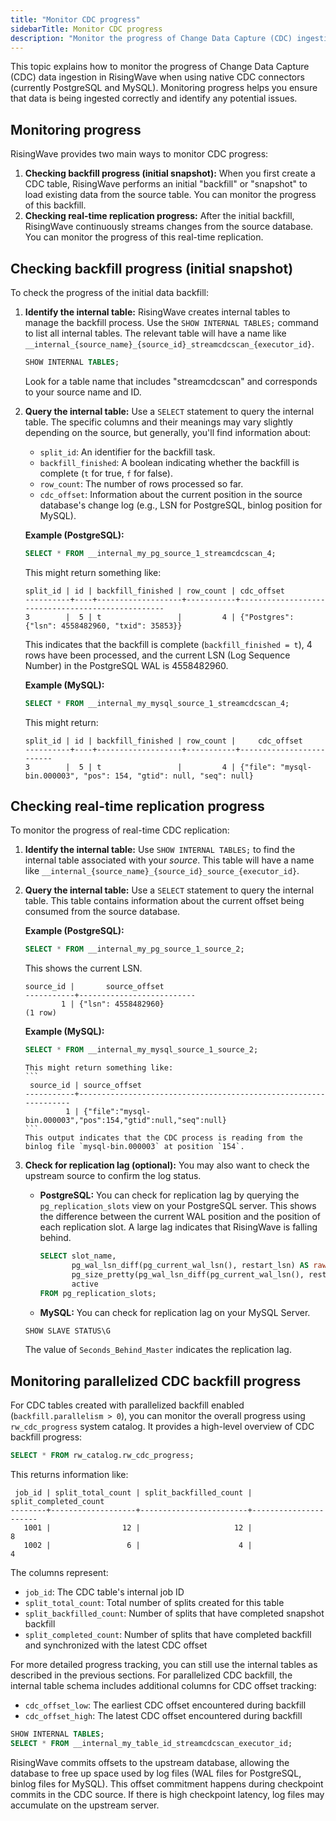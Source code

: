 ```yaml
---
title: "Monitor CDC progress"
sidebarTitle: Monitor CDC progress
description: "Monitor the progress of Change Data Capture (CDC) ingestion in RisingWave."
---
```


This topic explains how to monitor the progress of Change Data Capture (CDC) data ingestion in RisingWave when using native CDC connectors (currently PostgreSQL and MySQL).  Monitoring progress helps you ensure that data is being ingested correctly and identify any potential issues.

## Monitoring progress

RisingWave provides two main ways to monitor CDC progress:

1.  **Checking backfill progress (initial snapshot):** When you first create a CDC table, RisingWave performs an initial "backfill" or "snapshot" to load existing data from the source table. You can monitor the progress of this backfill.
2.  **Checking real-time replication progress:** After the initial backfill, RisingWave continuously streams changes from the source database.  You can monitor the progress of this real-time replication.

## Checking backfill progress (initial snapshot)

To check the progress of the initial data backfill:

1.  **Identify the internal table:** RisingWave creates internal tables to manage the backfill process. Use the `SHOW INTERNAL TABLES;` command to list all internal tables.  The relevant table will have a name like `__internal_{source_name}_{source_id}_streamcdcscan_{executor_id}`.

    ```sql
    SHOW INTERNAL TABLES;
    ```

    Look for a table name that includes "streamcdcscan" and corresponds to your source name and ID.

2.  **Query the internal table:**  Use a `SELECT` statement to query the internal table. The specific columns and their meanings may vary slightly depending on the source, but generally, you'll find information about:
    *   `split_id`:  An identifier for the backfill task.
    *   `backfill_finished`: A boolean indicating whether the backfill is complete (`t` for true, `f` for false).
    *   `row_count`: The number of rows processed so far.
    *   `cdc_offset`:  Information about the current position in the source database's change log (e.g., LSN for PostgreSQL, binlog position for MySQL).

    **Example (PostgreSQL):**

    ```sql
    SELECT * FROM __internal_my_pg_source_1_streamcdcscan_4;
    ```

    This might return something like:

    ```
    split_id | id | backfill_finished | row_count | cdc_offset
    ----------+----+-------------------+-----------+--------------------------------------------------
    3        |  5 | t                 |         4 | {"Postgres": {"lsn": 4558482960, "txid": 35853}}
    ```

    This indicates that the backfill is complete (`backfill_finished = t`), 4 rows have been processed, and the current LSN (Log Sequence Number) in the PostgreSQL WAL is 4558482960.

    **Example (MySQL):**
     ```sql
     SELECT * FROM __internal_my_mysql_source_1_streamcdcscan_4;
     ```
    This might return:
    ```
    split_id | id | backfill_finished | row_count |     cdc_offset
    ----------+----+-------------------+-----------+-------------------------
    3        |  5 | t                 |         4 | {"file": "mysql-bin.000003", "pos": 154, "gtid": null, "seq": null}
    ```

## Checking real-time replication progress

To monitor the progress of real-time CDC replication:

1.  **Identify the internal table:**  Use `SHOW INTERNAL TABLES;` to find the internal table associated with your *source*. This table will have a name like `__internal_{source_name}_{source_id}_source_{executor_id}`.

2.  **Query the internal table:**  Use a `SELECT` statement to query the internal table. This table contains information about the current offset being consumed from the source database.

    **Example (PostgreSQL):**

    ```sql
    SELECT * FROM __internal_my_pg_source_1_source_2;
    ```
    This shows the current LSN.
    ```
    source_id |       source_offset
    -----------+--------------------------
            1 | {"lsn": 4558482960}
    (1 row)
    ```

    **Example (MySQL):**
       ```sql
       SELECT * FROM __internal_my_mysql_source_1_source_2;
       ```
        This might return something like:
        ```
         source_id | source_offset
        -----------+-----------------------------------------------------------------
                 1 | {"file":"mysql-bin.000003","pos":154,"gtid":null,"seq":null}
        ```
        This output indicates that the CDC process is reading from the binlog file `mysql-bin.000003` at position `154`.

3. **Check for replication lag (optional):**
   You may also want to check the upstream source to confirm the log status.

    *   **PostgreSQL:** You can check for replication lag by querying the `pg_replication_slots` view on your PostgreSQL server.  This shows the difference between the current WAL position and the position of each replication slot.  A large lag indicates that RisingWave is falling behind.
        ```sql
        SELECT slot_name,
               pg_wal_lsn_diff(pg_current_wal_lsn(), restart_lsn) AS raw,
               pg_size_pretty(pg_wal_lsn_diff(pg_current_wal_lsn(), restart_lsn)) AS replicationSlotLag,
               active
        FROM pg_replication_slots;
        ```

    * **MySQL:** You can check for replication lag on your MySQL Server.
     ```sql
    SHOW SLAVE STATUS\G
     ```
    The value of `Seconds_Behind_Master` indicates the replication lag.

## Monitoring parallelized CDC backfill progress

For CDC tables created with parallelized backfill enabled (`backfill.parallelism > 0`), you can monitor the overall progress using `rw_cdc_progress` system catalog. It provides a high-level overview of CDC backfill progress:

```sql
SELECT * FROM rw_catalog.rw_cdc_progress;
```

This returns information like:

```
 job_id | split_total_count | split_backfilled_count | split_completed_count
--------+-------------------+------------------------+----------------------
   1001 |                12 |                     12 |                     8
   1002 |                 6 |                      4 |                     4
```

The columns represent:
- `job_id`: The CDC table's internal job ID
- `split_total_count`: Total number of splits created for this table
- `split_backfilled_count`: Number of splits that have completed snapshot backfill  
- `split_completed_count`: Number of splits that have completed backfill and synchronized with the latest CDC offset


For more detailed progress tracking, you can still use the internal tables as described in the previous sections. For parallelized CDC backfill, the internal table schema includes additional columns for CDC offset tracking:

- `cdc_offset_low`: The earliest CDC offset encountered during backfill
- `cdc_offset_high`: The latest CDC offset encountered during backfill

```sql
SHOW INTERNAL TABLES;
SELECT * FROM __internal_my_table_id_streamcdcscan_executor_id;
```

<Note>
RisingWave commits offsets to the upstream database, allowing the database to free up space used by log files (WAL files for PostgreSQL, binlog files for MySQL). This offset commitment happens during checkpoint commits in the CDC source. If there is high checkpoint latency, log files may accumulate on the upstream server.
</Note>